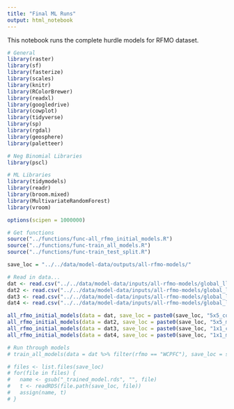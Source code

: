```yaml
---
title: "Final ML Runs"
output: html_notebook
---
```


This notebook runs the complete hurdle models for RFMO dataset.

```r
# General
library(raster)
library(sf)
library(fasterize)
library(scales)
library(knitr)
library(RColorBrewer)
library(readxl)
library(googledrive)
library(cowplot)
library(tidyverse)
library(sp)
library(rgdal)
library(geosphere)
library(paletteer)

# Neg Binomial Libraries
library(pscl)

# ML Libraries
library(tidymodels)
library(readr)
library(broom.mixed)
library(MultivariateRandomForest)
library(vroom)

options(scipen = 1000000)

# Get functions
source("../functions/func-all_rfmo_initial_models.R")
source("../functions/func-train_all_models.R")
source("../functions/func-train_test_split.R")

save_loc = "../../data/model-data/outputs/all-rfmo-models/"
```

```r
# Read in data... 
dat <- read.csv("../../data/model-data/inputs/all-rfmo-models/global_ll_data_5x5_count.csv") 
dat2 <- read.csv("../../data/model-data/inputs/all-rfmo-models/global_ll_data_5x5_mt_to_count.csv") 
dat3 <- read.csv("../../data/model-data/inputs/all-rfmo-models/global_ll_data_1x1_count.csv") 
dat4 <- read.csv("../../data/model-data/inputs/all-rfmo-models/global_ll_data_1x1_mt_to_count.csv") 
```

```r
all_rfmo_initial_models(data = dat, save_loc = paste0(save_loc, "5x5_count_"))
all_rfmo_initial_models(data = dat2, save_loc = paste0(save_loc, "5x5_mt_to_count_"))
all_rfmo_initial_models(data = dat3, save_loc = paste0(save_loc, "1x1_count_"))
all_rfmo_initial_models(data = dat4, save_loc = paste0(save_loc, "1x1_mt_to_count_"))
```


```r
# Run through models 
# train_all_models(data = dat %>% filter(rfmo == "WCPFC"), save_loc = save_loc)
```

```r
# files <- list.files(save_loc)
# for(file in files) {
#   name <- gsub("_trained_model.rds", "", file)
#   t <- readRDS(file.path(save_loc, file))
#   assign(name, t)
# } 
```

